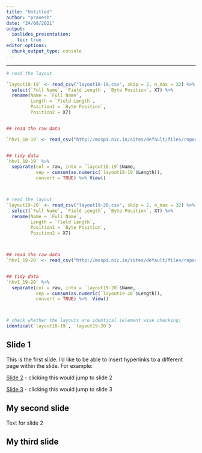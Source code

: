 ```yaml
---
title: "Untitled"
author: "pravesh"
date: "24/08/2021"
output: 
  ioslides_presentation:
    toc: true
editor_options: 
  chunk_output_type: console
---
```


---


```r
# read the layout

`layout18-19` <- read_csv("layout18-19.csv", skip = 2, n_max = 32) %>% 
  select(`Full Name`, `Field Length`, `Byte Position`, X7) %>% 
  rename(Name = `Full Name`,
         Length = `Field Length`,
         Position1 = `Byte Position`,
         Position2 = X7)


## read the raw data 

`hhv1_18-19` <- read_csv("http://mospi.nic.in/sites/default/files/reports_and_publication/PLFS_2018_2019/hh104_fv_final.txt", col_names = "raw") 


## tidy data
`hhv1_18-19` %>% 
  separate(col = raw, into = `layout18-19`$Name,
           sep = cumsum(as.numeric(`layout18-19`$Length)),
           convert = TRUE) %>% View()




```




```r
# read the layout
`layout19-20` <- read_csv("layout19-20.csv", skip = 2, n_max = 32) %>% 
  select(`Full Name`, `Field Length`, `Byte Position`, X7) %>% 
  rename(Name = `Full Name`,
         Length = `Field Length`,
         Position1 = `Byte Position`,
         Position2 = X7)



## read the raw data 
`hhv1_19-20` <- read_csv("http://mospi.nic.in/sites/default/files/reports_and_publication/PLFS_2019_2020/HHV1.TXT", col_names = "raw") 


## tidy data
`hhv1_19-20` %>% 
  separate(col = raw, into = `layout19-20`$Name,
           sep = cumsum(as.numeric(`layout19-20`$Length)),
           convert = TRUE) %>%  View()




```




```r
# check whether the layouts are identical (element wise checking)
identical(`layout18-19`, `layout19-20`)

```
















## Slide 1

This is the first slide. I'd like to be able to insert hyperlinks to
a different page within the slide. For example:

[Slide 2](#my_second_slide) - clicking this would jump to slide 2

[Slide 3](#4) - clicking this would jump to slide 3



## My second slide {#my_second_slide}


Text for slide 2

## My third slide




